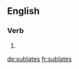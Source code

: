 ==English==

===Verb===
{{head|en|verb form}}

# {{en-third-person singular of|sublate}}

[[de:sublates]]
[[fr:sublates]]